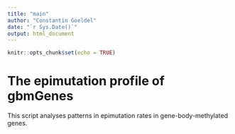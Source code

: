 ```yaml
---
title: "main"
author: "Constantin Goeldel"
date: "`r Sys.Date()`"
output: html_document
---
```


```r
knitr::opts_chunk$set(echo = TRUE)
```

# The epimutation profile of gbmGenes

This script analyses patterns in epimutation rates in gene-body-methylated genes.
